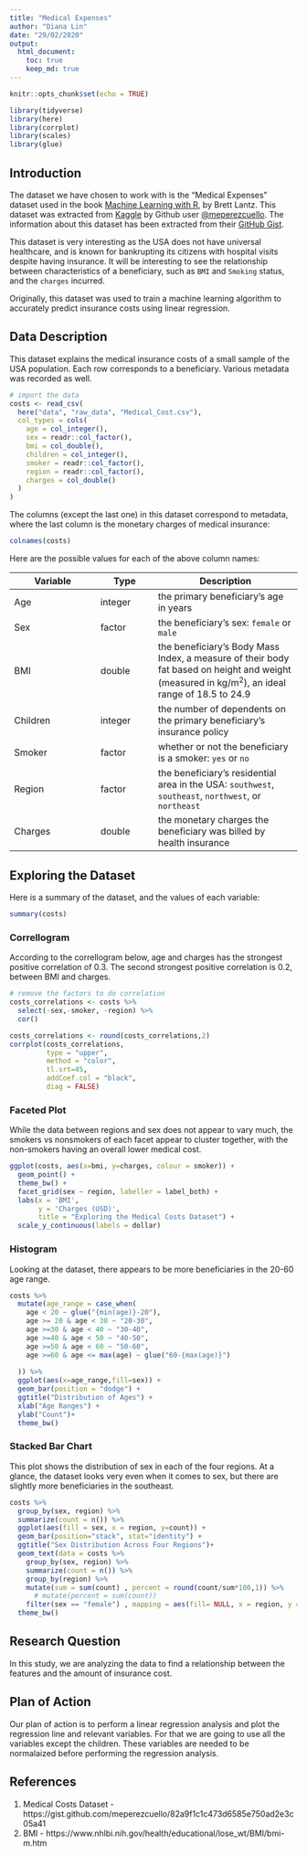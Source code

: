 ```yaml
---
title: "Medical Expenses"
author: "Diana Lin"
date: "29/02/2020"
output: 
  html_document:
    toc: true
    keep_md: true
---
```


```r
knitr::opts_chunk$set(echo = TRUE)
```

```r
library(tidyverse)
library(here)
library(corrplot)
library(scales)
library(glue)
```

## Introduction

The dataset we have chosen to work with is the "Medical Expenses" dataset used in the book [Machine Learning with R](https://www.amazon.com/Machine-Learning-R-Brett-Lantz/dp/1782162143), by Brett Lantz. This dataset was extracted from [Kaggle](https://www.kaggle.com/mirichoi0218/insurance/home) by Github user [\@meperezcuello](https://gist.github.com/meperezcuello). The information about this dataset has been extracted from their [GitHub Gist](https://gist.github.com/meperezcuello/82a9f1c1c473d6585e750ad2e3c05a41).

This dataset is very interesting as the USA does not have universal healthcare, and is known for bankrupting its citizens with hospital visits despite having insurance. It will be interesting to see the relationship between characteristics of a beneficiary, such as `BMI` and `Smoking` status, and the `charges` incurred.

Originally, this dataset was used to train a machine learning algorithm to accurately predict insurance costs using linear regression.

## Data Description

This dataset explains the medical insurance costs of a small sample of the USA population. Each row corresponds to a beneficiary. Various metadata was recorded as well.

```r
# import the data 
costs <- read_csv(
  here("data", "raw_data", "Medical_Cost.csv"),
  col_types = cols(
    age = col_integer(),
    sex = readr::col_factor(),
    bmi = col_double(),
    children = col_integer(),
    smoker = readr::col_factor(),
    region = readr::col_factor(),
    charges = col_double()
  )
)
```

The columns (except the last one) in this dataset correspond to metadata, where the last column is the monetary charges of medical insurance:
```r
colnames(costs)
```

Here are the possible values for each of the above column names:

Variable | Type | Description
---------|------|---------------
Age | integer | the primary beneficiary's age in years
Sex | factor | the beneficiary's sex: `female` or `male`
BMI | double | the beneficiary's Body Mass Index, a measure of their body fat based on height and weight (measured in kg/m<sup>2</sup>), an ideal range of 18.5 to 24.9
Children | integer | the number of dependents on the primary beneficiary's insurance policy
Smoker | factor | whether or not the beneficiary is a smoker: `yes` or `no`
Region | factor | the beneficiary's residential area in the USA: `southwest`, `southeast`, `northwest`, or `northeast`
Charges | double | the monetary charges the beneficiary was billed by health insurance

## Exploring the Dataset

Here is a summary of the dataset, and the values of each variable:
```r
summary(costs)
```

### Correllogram

According to the correllogram below, age and charges has the strongest positive correlation of 0.3. The second strongest positive correlation is 0.2, between BMI and charges.

```r
# remove the factors to do correlation
costs_correlations <- costs %>%
  select(-sex,-smoker, -region) %>%
  cor()

costs_correlations <- round(costs_correlations,2)
corrplot(costs_correlations,
         type = "upper",
         method = "color",
         tl.srt=45,
         addCoef.col = "black",
         diag = FALSE)
```

### Faceted Plot

While the data between regions and sex does not appear to vary much, the smokers vs nonsmokers of each facet appear to cluster together, with the non-smokers having an overall lower medical cost.
```r
ggplot(costs, aes(x=bmi, y=charges, colour = smoker)) + 
  geom_point() +
  theme_bw() +
  facet_grid(sex ~ region, labeller = label_both) +
  labs(x = 'BMI',
       y = 'Charges (USD)',
       title = "Exploring the Medical Costs Dataset") +
  scale_y_continuous(labels = dollar)
```

### Histogram
Looking at the dataset, there appears to be more beneficiaries in the 20-60 age range.
```r
costs %>% 
  mutate(age_range = case_when(
    age < 20 ~ glue("{min(age)}-20"),
    age >= 20 & age < 30 ~ "20-30",
    age >=30 & age < 40 ~ "30-40",
    age >=40 & age < 50 ~ "40-50",
    age >=50 & age < 60 ~ "50-60",
    age >=60 & age <= max(age) ~ glue("60-{max(age)}")
    
  )) %>%
  ggplot(aes(x=age_range,fill=sex)) +
  geom_bar(position = "dodge") +
  ggtitle("Distribution of Ages") +
  xlab("Age Ranges") +
  ylab("Count")+
  theme_bw()
```

### Stacked Bar Chart
This plot shows the distribution of sex in each of the four regions. At a glance, the dataset looks very even when it comes to sex, but there are slightly more beneficiaries in the southeast.
```r
costs %>%
  group_by(sex, region) %>%
  summarize(count = n()) %>%
  ggplot(aes(fill = sex, x = region, y=count)) +
  geom_bar(position="stack", stat="identity") +
  ggtitle("Sex Distribution Across Four Regions")+
  geom_text(data = costs %>%
    group_by(sex, region) %>%
    summarize(count = n()) %>%
    group_by(region) %>% 
    mutate(sum = sum(count) , percent = round(count/sum*100,1)) %>%
      # mutate(percent = sum(count))
    filter(sex == "female") , mapping = aes(fill= NULL, x = region, y = sum + 20, label=paste( percent,"% female", sep="")))+
  theme_bw()

```

## Research Question
In this study, we are analyzing the data to find a relationship between the features and the amount of insurance cost.


## Plan of Action
Our plan of action is to perform a linear regression analysis and plot the regression line and relevant variables. For that we are going to use all the variables except the children. These variables are needed to be normalaized before performing the regression analysis.  

## References
1. Medical Costs Dataset - https://gist.github.com/meperezcuello/82a9f1c1c473d6585e750ad2e3c05a41
2. BMI - https://www.nhlbi.nih.gov/health/educational/lose_wt/BMI/bmi-m.htm

